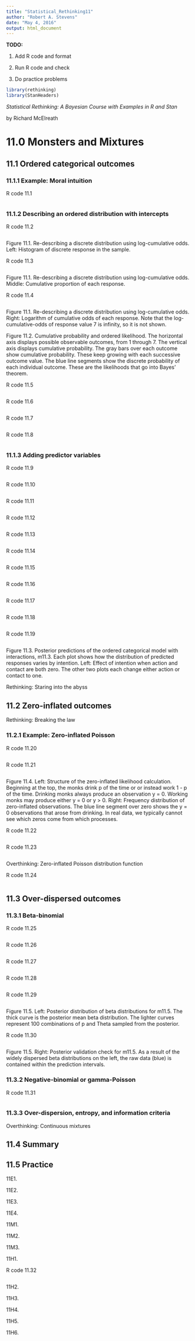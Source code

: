 ```yaml
---
title: "Statistical_Rethinking11"
author: "Robert A. Stevens"
date: "May 4, 2016"
output: html_document
---
```


**TODO:**

1. Add R code and format

2. Run R code and check

3. Do practice problems

```r
library(rethinking)
library(StanHeaders)
```

*Statistical Rethinking: A Bayesian Course with Examples in R and Stan*

by Richard McElreath

# 11.0 Monsters and Mixtures  

## 11.1 Ordered categorical outcomes  

### 11.1.1 Example: Moral intuition

R code 11.1
```r

```

### 11.1.2 Describing an ordered distribution with intercepts

R code 11.2
```r

```

Figure 11.1. Re-describing a discrete distribution using log-cumulative odds. Left: Histogram of discrete response in the sample. 

R code 11.3
```r

```

Figure 11.1. Re-describing a discrete distribution using log-cumulative odds. Middle: Cumulative proportion of each response. 

R code 11.4
```r

```

Figure 11.1. Re-describing a discrete distribution using log-cumulative odds. Right: Logarithm of cumulative odds of each response. Note that the log-cumulative-odds of response value 7 is infinity, so it is not shown.

Figure 11.2. Cumulative probability and ordered likelihood. The horizontal axis displays possible observable outcomes, from 1 through 7. The vertical axis displays cumulative probability. The gray bars over each outcome show cumulative probability. These keep growing with each successive outcome value. The blue line segments show the discrete probability of each individual outcome. These are the likelihoods that go into Bayes' theorem.

R code 11.5
```r

```

R code 11.6
```r

```

R code 11.7
```r

```

R code 11.8
```r

```

### 11.1.3 Adding predictor variables

R code 11.9
```r

```

R code 11.10
```r

```

R code 11.11
```r

```

R code 11.12
```r

```

R code 11.13
```r

```

R code 11.14
```r

```

R code 11.15
```r

```

R code 11.16
```r

```

R code 11.17
```r

```

R code 11.18
```r

```

R code 11.19
```r

```

Figure 11.3. Posterior predictions of the ordered categorical model with interactions, m11.3. Each plot shows how the distribution of predicted responses varies by intention. Left: Effect of intention when action and contact are both zero. The other two plots each change either action or contact to one.

Rethinking: Staring into the abyss

## 11.2 Zero-inflated outcomes  

Rethinking: Breaking the law

### 11.2.1 Example: Zero-inflated Poisson

R code 11.20
```r

```

R code 11.21
```r

```

Figure 11.4. Left: Structure of the zero-inflated likelihood calculation. Beginning at the top, the monks drink p of the time or or instead work 1 - p of the time. Drinking monks always produce an observation y = 0. Working monks may produce either y = 0 or y > 0. Right: Frequency distribution of zero-inflated observations. The blue line segment over zero shows the y = 0 observations that arose from drinking. In real data, we typically cannot see which zeros come from which processes.

R code 11.22
```r

```

R code 11.23
```r

```

Overthinking: Zero-inflated Poisson distribution function

R code 11.24
```r

```

## 11.3 Over-dispersed outcomes  

### 11.3.1 Beta-binomial

R code 11.25
```r

```

R code 11.26
```r

```

R code 11.27
```r

```

R code 11.28
```r

```

R code 11.29
```r

```

Figure 11.5. Left: Posterior distribution of beta distributions for m11.5. The thick curve is the posterior mean beta distribution. The lighter curves represent 100 combinations of p and Theta sampled from the posterior.

R code 11.30
```r

```

Figure 11.5. Right: Posterior validation check for m11.5. As a result of the widely dispersed beta distributions on the left, the raw data (blue) is contained within the prediction intervals.

### 11.3.2 Negative-binomial or gamma-Poisson

R code 11.31
```r

```

### 11.3.3 Over-dispersion, entropy, and information criteria

Overthinking: Continuous mixtures

## 11.4 Summary  

## 11.5 Practice  

11E1.

11E2.

11E3.

11E4.

11M1.

11M2.

11M3.

11H1.

R code 11.32
```r

```

11H2.

11H3.

11H4.

11H5.

11H6.
